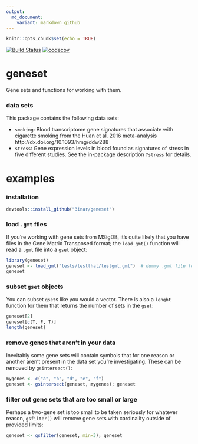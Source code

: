 ```yaml
---
output:
  md_document:
    variant: markdown_github
---
```


```r
knitr::opts_chunk$set(echo = TRUE)
```

[![Build Status](https://travis-ci.org/3inar/geneset.svg?branch=master)](https://travis-ci.org/3inar/geneset) [![codecov](https://codecov.io/gh/3inar/geneset/branch/master/graph/badge.svg)](https://codecov.io/gh/3inar/geneset)


# geneset
Gene sets and functions for working with them.

### data sets
This package contains the following data sets:

* `smoking`: Blood transcriptome gene signatures that associate with cigarette 
  smoking from the Huan et al. 2016 meta-analysis http://dx.doi.org/10.1093/hmg/ddw288
* `stress`: Gene expression levels in blood found as signatures of
  stress in five different studies. See the in-package description `?stress` for 
  details.
  

# examples
### installation
```r
devtools::install_github("3inar/geneset")
```

### load `.gmt` files
If you're working with gene sets from MSigDB, it's quite likely that you have files
in the Gene Matrix Transposed format; the `load_gmt()` function will read a `.gmt`
file into a `gset` object:
```r
library(geneset)
geneset <- load_gmt("tests/testthat/testgmt.gmt")  # dummy .gmt file for testing
geneset
```

### subset `gset` objects
You can subset `gset`s like you would a vector. There is also a `lenght` function
for them that returns the number of sets in the `gset`:
```r
geneset[2]
geneset[c(T, F, T)]
length(geneset)
```

### remove genes that aren't in your data
Inevitably some gene sets will contain symbols that for one reason or another
aren't present in the data set you're investigating. These can be removed by
`gsintersect()`:
```r
mygenes <- c("a", "b", "d", "e", "f")
geneset <- gsintersect(geneset, mygenes); geneset
```

### filter out gene sets that are too small or large
Perhaps a two-gene set is too small to be taken seriously for whatever reason,
`gsfilter()` will remove gene sets with cardinality outside of provided limits:
```r
geneset <- gsfilter(geneset, min=3); geneset
```
